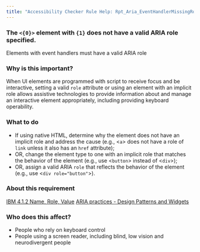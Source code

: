 ```yaml
---
title: "Accessibility Checker Rule Help: Rpt_Aria_EventHandlerMissingRole_Native_Host_Sematics"
---
```


<div className="toolHelp">
<Row>
<Column colLg={16} colMd={8} colSm={4} className="toolHead">

### The `<{0}>` element with `{1}` does not have a valid ARIA role specified.

<div id="locLevel"></div>

Elements with event handlers must have a valid ARIA role

</Column>
</Row>
<Row>
<Column colLg={11} colMd={5} colSm={4} className="toolMain">

### Why is this important?

When UI elements are programmed with script to receive focus and be interactive, setting a valid `role` attribute or using an element with an implicit role allows assistive technologies to provide information about and manage an interactive element appropriately, including providing keyboard operability.

<div id="locSnippet"></div>

### What to do

 * If using native HTML, determine why the element does not have an implicit role and address the cause (e.g., &lt;`a`&gt; does not have a role of `link` unless it also has an `href` attribute);
 * OR, change the element type to one with an implicit role that matches the behavior of the element (e.g., use &lt;`button`&gt; instead of &lt;`div`&gt;);
 * OR, assign a valid ARIA `role` that reflects the behavior of the element (e.g., use &lt;`div role="button"`&gt;).

</Column>
<Column colLg={5} colMd={3} colSm={4} className="toolLeft">

### About this requirement

[IBM 4.1.2 Name, Role, Value](https://www.ibm.com/able/requirements/requirements/#4_1_2)
[ARIA practices - Design Patterns and Widgets](https://w3c.github.io/aria-practices/#aria_ex)

### Who does this affect?

 * People who rely on keyboard control
 * People using a screen reader, including blind, low vision and neurodivergent people

</Column>
</Row>
</div>

